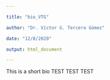 ---
title: "bio_VTG"
author: "Dr. Víctor G. Tercero Gómez"
date: "12/8/2020"
output: html_document
---

This is a short bio TEST TEST TEST
